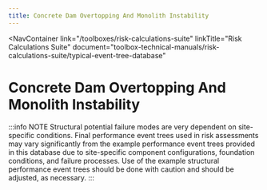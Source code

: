 ```yaml
---
title: Concrete Dam Overtopping And Monolith Instability
---
```



<NavContainer
  link="/toolboxes/risk-calculations-suite"
  linkTitle="Risk Calculations Suite"
  document="toolbox-technical-manuals/risk-calculations-suite/typical-event-tree-database"
></NavContainer>

# Concrete Dam Overtopping And Monolith Instability

:::info NOTE
Structural potential failure modes are very dependent on site-specific conditions. Final performance event trees used in risk assessments may vary significantly from the example
performance event trees provided in this database due to site-specific component configurations, foundation conditions, and failure processes. Use of the example structural
performance event trees should be done with caution and should be adjusted, as necessary.
:::

<FigureNoRef 
    src="/figures/toolbox-technical-manuals/risk-calculations-suite/typical-event-tree-database/v1.0/Concrete-Dam-Overtopping-And-Monolith-Instability.png" 
    alt="Concrete Dam Overtopping And Monolith Instability event tree" />
